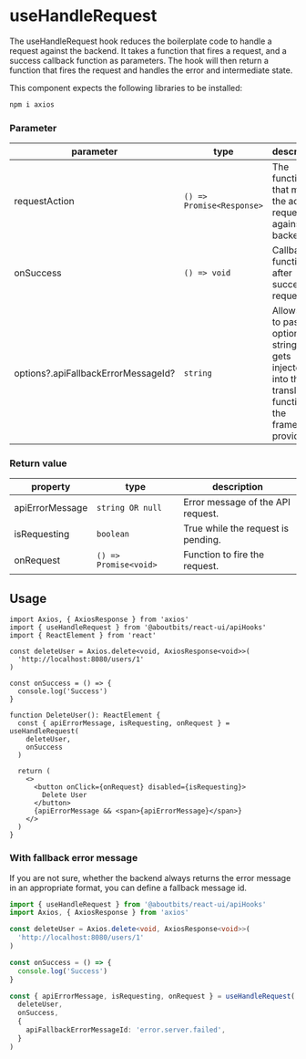 
<Meta
  title="Components/APIHooks/useHandleRequest"
  component={useHandleRequest}
/>

# useHandleRequest

The useHandleRequest hook reduces the boilerplate code to handle a request against the backend.
It takes a function that fires a request, and a success callback function as parameters.
The hook will then return a function that fires the request and handles the error and intermediate state.

This component expects the following libraries to be installed:

```sh
npm i axios
```

### Parameter

| parameter                           | type                      | description                                                                                                       |
| ----------------------------------- | ------------------------- | ----------------------------------------------------------------------------------------------------------------- |
| requestAction                       | `() => Promise<Response>` | The function that makes the actual request against the backend.                                                   |
| onSuccess                           | `() => void`              | Callback function after successful request.                                                                       |
| options?.apiFallbackErrorMessageId? | `string`                  | Allows you to pass an optional string that gets injected into the translation function of the framework provider. |

### Return value

| property        | type                  | description                        |
| --------------- | --------------------- | ---------------------------------- |
| apiErrorMessage | `string OR null`      | Error message of the API request.  |
| isRequesting    | `boolean`             | True while the request is pending. |
| onRequest       | `() => Promise<void>` | Function to fire the request.      |

## Usage

```tsx
import Axios, { AxiosResponse } from 'axios'
import { useHandleRequest } from '@aboutbits/react-ui/apiHooks'
import { ReactElement } from 'react'

const deleteUser = Axios.delete<void, AxiosResponse<void>>(
  'http://localhost:8080/users/1'
)

const onSuccess = () => {
  console.log('Success')
}

function DeleteUser(): ReactElement {
  const { apiErrorMessage, isRequesting, onRequest } = useHandleRequest(
    deleteUser,
    onSuccess
  )

  return (
    <>
      <button onClick={onRequest} disabled={isRequesting}>
        Delete User
      </button>
      {apiErrorMessage && <span>{apiErrorMessage}</span>}
    </>
  )
}
```

### With fallback error message

If you are not sure, whether the backend always returns the error message in an appropriate format, you can define a fallback message id.

```ts
import { useHandleRequest } from '@aboutbits/react-ui/apiHooks'
import Axios, { AxiosResponse } from 'axios'

const deleteUser = Axios.delete<void, AxiosResponse<void>>(
  'http://localhost:8080/users/1'
)

const onSuccess = () => {
  console.log('Success')
}

const { apiErrorMessage, isRequesting, onRequest } = useHandleRequest(
  deleteUser,
  onSuccess,
  {
    apiFallbackErrorMessageId: 'error.server.failed',
  }
)
```
